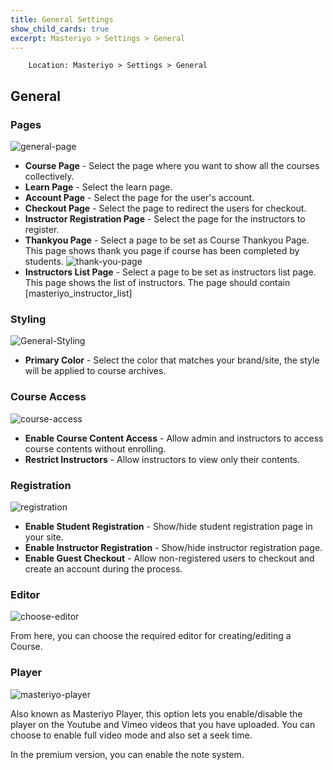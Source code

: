 ```yaml
---
title: General Settings
show_child_cards: true
excerpt: Masteriyo > Settings > General
---
```


        Location: Masteriyo > Settings > General

## General

### Pages

![general-page](https://github.com/Masteriyo/masteriyo-docs/assets/75772539/d1e06860-671d-4b7c-b9d9-0c30b1af4bd2)

- **Course Page** - Select the page where you want to show all the courses collectively.
- **Learn Page** - Select the learn page.
- **Account Page** - Select the page for the user's account.
- **Checkout Page** - Select the page to redirect the users for checkout.
- **Instructor Registration Page** - Select the page for the instructors to register.
- **Thankyou Page** - Select a page to be set as Course Thankyou Page. This page shows thank you page if course has been completed by students.
  ![thank-you-page](https://github.com/Masteriyo/masteriyo-docs/assets/75772539/f942917d-ad5e-4446-aeb2-036149e89372)
- **Instructors List Page** - Select a page to be set as instructors list page. This page shows the list of instructors.
  The page should contain [masteriyo_instructor_list]

### Styling

![General-Styling](https://github.com/Masteriyo/masteriyo-docs/assets/90859959/8f23073a-6ce0-47b4-a738-5b95852e55cd)

- **Primary Color** - Select the color that matches your brand/site, the style will be applied to course archives.

### Course Access

![course-access](https://github.com/Masteriyo/masteriyo-docs/assets/75772539/54c947db-aa7c-4403-9e40-27bad96cac0d)

- **Enable Course Content Access** - Allow admin and instructors to access course contents without enrolling.
- **Restrict Instructors** - Allow instructors to view only their contents.

### Registration

![registration](https://github.com/Masteriyo/masteriyo-docs/assets/75772539/9b49b29a-921a-496a-bad3-b69124b5eb2d)

- **Enable Student Registration** - Show/hide student registration page in your site.
- **Enable Instructor Registration** - Show/hide instructor registration page.
- **Enable Guest Checkout** - Allow non-registered users to checkout and create an account during the process.

### Editor

![choose-editor](https://github.com/user-attachments/assets/d44bcf82-2076-402d-bab1-5f4d20671beb)

From here, you can choose the required editor for creating/editing a Course.

### Player

![masteriyo-player](https://github.com/user-attachments/assets/19e58f50-7725-45a1-b384-749dce094b58)

Also known as Masteriyo Player, this option lets you enable/disable the player on the Youtube and Vimeo videos that you have uploaded. You can choose to enable full video mode and also set a seek time.

In the premium version, you can enable the note system.
